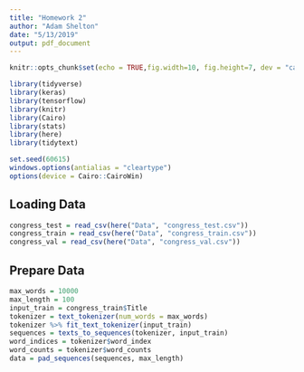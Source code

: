 ```yaml
---
title: "Homework 2"
author: "Adam Shelton"
date: "5/13/2019"
output: pdf_document
---
```


```r
knitr::opts_chunk$set(echo = TRUE,fig.width=10, fig.height=7, dev = "cairo_pdf", tidy.opts=list(width.cutoff=60), tidy=TRUE)

library(tidyverse)
library(keras)
library(tensorflow)
library(knitr)
library(Cairo)
library(stats)
library(here)
library(tidytext)

set.seed(60615)
windows.options(antialias = "cleartype")
options(device = Cairo::CairoWin)
```

## Loading Data

```r
congress_test = read_csv(here("Data", "congress_test.csv"))
congress_train = read_csv(here("Data", "congress_train.csv"))
congress_val = read_csv(here("Data", "congress_val.csv"))
```

## Prepare Data
```r
max_words = 10000
max_length = 100
input_train = congress_train$Title
tokenizer = text_tokenizer(num_words = max_words) 
tokenizer %>% fit_text_tokenizer(input_train)
sequences = texts_to_sequences(tokenizer, input_train)
word_indices = tokenizer$word_index
word_counts = tokenizer$word_counts
data = pad_sequences(sequences, max_length)
```